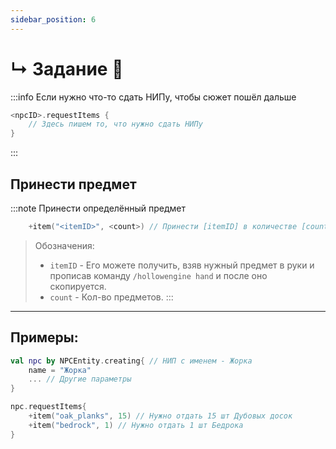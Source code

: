 ```yaml
---
sidebar_position: 6
---
```


# ↳ Задание 📃

:::info Если нужно что-то сдать НИПу, чтобы сюжет пошёл дальше
```kts
<npcID>.requestItems {
    // Здесь пишем то, что нужно сдать НИПу
}
```
:::

## Принести предмет

:::note Принести определённый предмет
```kts
    +item("<itemID>", <count>) // Принести [itemID] в количестве [count]
```
> Обозначения:
> - `itemID` - Его можете получить, взяв нужный предмет в руки и прописав команду `/hollowengine hand` и после оно скопируется.
> - `count` - Кол-во предметов.
:::

---

## Примеры:
```kts
val npc by NPCEntity.creating{ // НИП с именем - Жорка
    name = "Жорка"
    ... // Другие параметры
}

npc.requestItems{
    +item("oak_planks", 15) // Нужно отдать 15 шт Дубовых досок
    +item("bedrock", 1) // Нужно отдать 1 шт Бедрока
}
```

